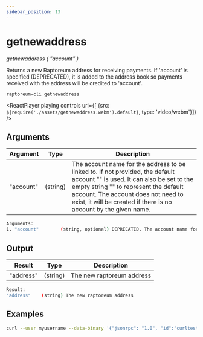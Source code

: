 ```yaml
---
sidebar_position: 13
---
```


# getnewaddress

*getnewaddress ( "account" )*

Returns a new Raptoreum address for receiving payments.
If 'account' is specified (DEPRECATED), it is added to the address book 
so payments received with the address will be credited to 'account'.

`raptoreum-cli getnewaddress`

<ReactPlayer playing controls url={[
    {src: `${require('./assets/getnewaddress.webm').default}`, type: 'video/webm'}]} />

## Arguments

| Argument | Type | Description |
|--|--|--|
| "account" | (string) | The account name for the address to be linked to. If not provided, the default account "" is used. It can also be set to the empty string "" to represent the default account. The account does not need to exist, it will be created if there is no account by the given name.  |


```bash
Arguments:
1. "account"        (string, optional) DEPRECATED. The account name for the address to be linked to. If not provided, the default account "" is used. It can also be set to the empty string "" to represent the default account. The account does not need to exist, it will be created if there is no account by the given name.
```

## Output

| Result | Type | Description |
|--|--|--|
| "address" | (string) | The new raptoreum address |

```bash
Result:
"address"    (string) The new raptoreum address
```

## Examples

```bash
curl --user myusername --data-binary '{"jsonrpc": "1.0", "id":"curltest", "method": "getnewaddress", "params": [] }' -H 'content-type: text/plain;' http://127.0.0.1:9998/
```

